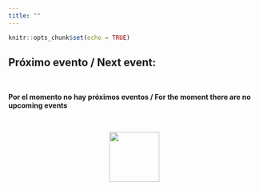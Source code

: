 ```yaml
---
title: ""
---
```


```r
knitr::opts_chunk$set(echo = TRUE)
```

## **Próximo evento / Next event:**

\

**Por el momento no hay próximos eventos / For the moment there are no upcoming events**

\

<center>![](images/logo_final.png){width="100"}</center>
